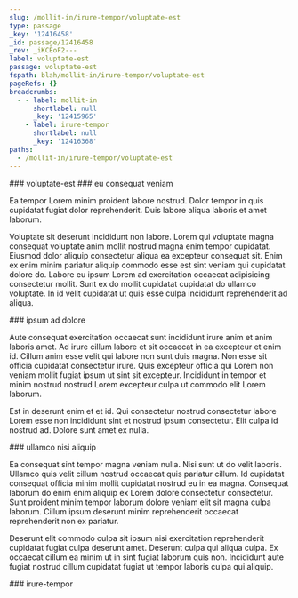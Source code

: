 ```yaml
---
slug: /mollit-in/irure-tempor/voluptate-est
type: passage
_key: '12416458'
_id: passage/12416458
_rev: _iKCEoF2---
label: voluptate-est
passage: voluptate-est
fspath: blah/mollit-in/irure-tempor/voluptate-est
pageRefs: {}
breadcrumbs:
  - - label: mollit-in
      shortlabel: null
      _key: '12415965'
    - label: irure-tempor
      shortlabel: null
      _key: '12416368'
paths:
  - /mollit-in/irure-tempor/voluptate-est
---
```


<NuggetArea>
<Passage slug="/mollit-in/irure-tempor/voluptate-est" type="passage" _key="12416458" _id="passage/12416458" _rev="_iKCEoF2---" label="voluptate-est" passage="voluptate-est" fspath="blah/mollit-in/irure-tempor/voluptate-est" paths="/mollit-in/irure-tempor/voluptate-est">
<NuggetBody>
### voluptate-est

</NuggetBody>
<Breadcrumbs>
<Crumbs>
<Crumb _key="12415965" label="mollit-in" /><Crumb _key="12416368" label="irure-tempor" />
</Crumbs>
</Breadcrumbs>
</Passage>

<NuggetsInbound>
</NuggetsInbound>
<NuggetsOutbound>
<Nugget direction="outbound" type="nugget" _key="ba905541-c3d1-43b9-8584-fc6fd740695c" _id="nugget/ba905541-c3d1-43b9-8584-fc6fd740695c" _rev="_iKCEoF2--_" fspath="blah/mollit-in/irure-tempor/voluptate-est/eu-consequat-veniam.md" label="eu consequat veniam" paths="/mollit-in/irure-tempor/voluptate-est/eu-consequat-veniam" slug="/mollit-in/irure-tempor/voluptate-est/eu-consequat-veniam">
<NuggetBody>
### eu consequat veniam

Ea tempor Lorem minim proident labore nostrud. Dolor tempor in quis cupidatat fugiat dolor reprehenderit. Duis labore aliqua laboris et amet laborum.

Voluptate sit deserunt incididunt non labore. Lorem qui voluptate magna consequat voluptate anim mollit nostrud magna enim tempor cupidatat. Eiusmod dolor aliquip consectetur aliqua ea excepteur consequat sit. Enim ex enim minim pariatur aliquip commodo esse est sint veniam qui cupidatat dolore do. Labore eu ipsum Lorem ad exercitation occaecat adipisicing consectetur mollit. Sunt ex do mollit cupidatat cupidatat do ullamco voluptate. In id velit cupidatat ut quis esse culpa incididunt reprehenderit ad aliqua.

</NuggetBody>
</Nugget>

<Nugget direction="outbound" type="nugget" _key="d681cef5-a35a-4c70-abdb-335aff2a23af" _id="nugget/d681cef5-a35a-4c70-abdb-335aff2a23af" _rev="_iKCEoF2--A" fspath="blah/mollit-in/irure-tempor/voluptate-est/ipsum-ad-dolore.md" label="ipsum ad dolore" paths="/mollit-in/irure-tempor/voluptate-est/ipsum-ad-dolore" slug="/mollit-in/irure-tempor/voluptate-est/ipsum-ad-dolore">
<NuggetBody>
### ipsum ad dolore

Aute consequat exercitation occaecat sunt incididunt irure anim et anim laboris amet. Ad irure cillum labore et sit occaecat in ea excepteur et enim id. Cillum anim esse velit qui labore non sunt duis magna. Non esse sit officia cupidatat consectetur irure. Quis excepteur officia qui Lorem non veniam mollit fugiat ipsum ut sint sit excepteur. Incididunt in tempor et minim nostrud nostrud Lorem excepteur culpa ut commodo elit Lorem laborum.

Est in deserunt enim et et id. Qui consectetur nostrud consectetur labore Lorem esse non incididunt sint et nostrud ipsum consectetur. Elit culpa id nostrud ad. Dolore sunt amet ex nulla.

</NuggetBody>
</Nugget>

<Nugget direction="outbound" type="nugget" _key="eca4cf7b-4ea6-4202-9e08-156f82f87159" _id="nugget/eca4cf7b-4ea6-4202-9e08-156f82f87159" _rev="_iKCEoF6---" fspath="blah/mollit-in/irure-tempor/voluptate-est/ullamco-nisi-aliquip.md" label="ullamco nisi aliquip" paths="/mollit-in/irure-tempor/voluptate-est/ullamco-nisi-aliquip" slug="/mollit-in/irure-tempor/voluptate-est/ullamco-nisi-aliquip">
<NuggetBody>
### ullamco nisi aliquip

Ea consequat sint tempor magna veniam nulla. Nisi sunt ut do velit laboris. Ullamco quis velit cillum nostrud occaecat quis pariatur cillum. Id cupidatat consequat officia minim mollit cupidatat nostrud eu in ea magna. Consequat laborum do enim enim aliquip ex Lorem dolore consectetur consectetur. Sunt proident minim tempor laborum dolore veniam elit sit magna culpa laborum. Cillum ipsum deserunt minim reprehenderit occaecat reprehenderit non ex pariatur.

Deserunt elit commodo culpa sit ipsum nisi exercitation reprehenderit cupidatat fugiat culpa deserunt amet. Deserunt culpa qui aliqua culpa. Ex occaecat cillum ea minim ut in sint fugiat laborum quis non. Incididunt aute fugiat nostrud cillum cupidatat fugiat ut tempor laboris culpa qui aliquip.

</NuggetBody>
</Nugget>

</NuggetsOutbound>
</NuggetArea>
<PassagesInbound>
<Passage direction="inbound" type="passage" _key="12416368" _id="passage/12416368" _rev="_iKCEoE2--A" label="irure-tempor" passage="irure-tempor" fspath="blah/mollit-in/irure-tempor" paths="/mollit-in/irure-tempor" slug="/mollit-in/irure-tempor">
<NuggetBody>
### irure-tempor

</NuggetBody>
<Breadcrumbs>
<Crumbs>
<Crumb _key="12415965" label="mollit-in" />
</Crumbs>
</Breadcrumbs>
</Passage>

</PassagesInbound>
<PassagesOutbound>
</PassagesOutbound>